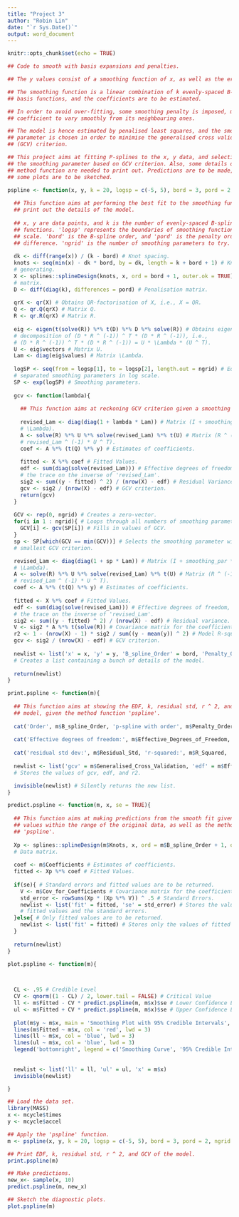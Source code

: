 ---
title: "Project 3"
author: "Robin Lin"
date: "`r Sys.Date()`"
output: word_document
---

```{r setup, include=FALSE}
knitr::opts_chunk$set(echo = TRUE)
```

```{r}
## Code to smooth with basis expansions and penalties.

## The y values consist of a smoothing function of x, as well as the error terms.

## The smoothing function is a linear combination of k evenly-spaced B-splined
## basis functions, and the coefficients are to be estimated.

## In order to avoid over-fitting, some smoothing penalty is imposed, making each 
## coefficient to vary smoothly from its neighbouring ones.

## The model is hence estimated by penalised least squares, and the smoothing
## parameter is chosen in order to minimise the generalised cross validation
## (GCV) criterion.

## This project aims at fitting P-splines to the x, y data, and selecting
## the smoothing parameter based on GCV criterion. Also, some details of the 
## method function are needed to print out. Predictions are to be made, and 
## some plots are to be sketched.
```

```{r}
pspline <- function(x, y, k = 20, logsp = c(-5, 5), bord = 3, pord = 2, ngrid = 100){
  
  ## This function aims at performing the best fit to the smoothing function, and
  ## print out the details of the model.
  
  ## x, y are data points, and k is the number of evenly-spaced B-splined basis 
  ## functions. 'logsp' represents the boundaries of smoothing functions in log
  ## scale. 'bord' is the B-spline order, and 'pord' is the penalty order of 
  ## difference. 'ngrid' is the number of smoothing parameters to try.
  
  dk <- diff(range(x)) / (k - bord) # Knot spacing.
  knots <- seq(min(x) - dk * bord, by = dk, length = k + bord + 1) # Knots 
  # generating.
  X <- splines::splineDesign(knots, x, ord = bord + 1, outer.ok = TRUE) # Data 
  # matrix.
  D <- diff(diag(k), differences = pord) # Penalisation matrix.
  
  qrX <- qr(X) # Obtains QR-factorisation of X, i.e., X = QR.
  Q <- qr.Q(qrX) # Matrix Q.
  R <- qr.R(qrX) # Matrix R.
  
  eig <- eigen(t(solve(R)) %*% t(D) %*% D %*% solve(R)) # Obtains eigen-
  # decomposition of (D * R ^ (-1)) ^ T * (D * R ^ (-1)), i.e.,
  # (D * R ^ (-1)) ^ T * (D * R ^ (-1)) = U * \Lambda * (U ^ T).
  U <- eig$vectors # Matrix U.
  Lam <- diag(eig$values) # Matrix \Lambda.
  
  logSP <- seq(from = logsp[1], to = logsp[2], length.out = ngrid) # Equally 
  # separated smoothing parameters in log scale.
  SP <- exp(logSP) # Smoothing parameters.
  
  gcv <- function(lambda){
    
    ## This function aims at reckoning GCV criterion given a smoothing parameter.
    
    revised_Lam <- diag(diag(1 + lambda * Lam)) # Matrix (I + smoothing_par * 
    # \Lambda).
    A <- solve(R) %*% U %*% solve(revised_Lam) %*% t(U) # Matrix (R ^ (-1) * U * 
    # revised_Lam ^ (-1) * U ^ T).
    coef <- A %*% (t(Q) %*% y) # Estimates of coefficients.
    
    fitted <- X %*% coef # Fitted Values.
    edf <- sum(diag(solve(revised_Lam))) # Effective degrees of freedom, taking 
    # the trace on the inverse of 'revised_Lam'.
    sig2 <- sum((y - fitted) ^ 2) / (nrow(X) - edf) # Residual Variance.
    gcv <- sig2 / (nrow(X) - edf) # GCV criterion.
    return(gcv)
  }
  
  GCV <- rep(0, ngrid) # Creates a zero-vector.
  for(i in 1 : ngrid){ # Loops through all numbers of smoothing parameters. 
    GCV[i] <- gcv(SP[i]) # Fills in values of GCV.
  }
  sp <- SP[which(GCV == min(GCV))] # Selects the smoothing parameter with the 
  # smallest GCV criterion.

  revised_Lam <- diag(diag(1 + sp * Lam)) # Matrix (I + smoothing_par * 
  # \Lambda).
  A <- solve(R) %*% U %*% solve(revised_Lam) %*% t(U) # Matrix (R ^ (-1) * U * 
  # revised_Lam ^ (-1) * U ^ T).
  coef <- A %*% (t(Q) %*% y) # Estimates of coefficients.
  
  fitted <- X %*% coef # Fitted Values.
  edf <- sum(diag(solve(revised_Lam))) # Effective degrees of freedom, taking 
  # the trace on the inverse of 'revised_Lam'.
  sig2 <- sum((y - fitted) ^ 2) / (nrow(X) - edf) # Residual variance.
  V <- sig2 * A %*% t(solve(R)) # Covariance matrix for the coefficients.
  r2 <- 1 - (nrow(X) - 1) * sig2 / sum((y - mean(y)) ^ 2) # Model R-squared.
  gcv <- sig2 / (nrow(X) - edf) # GCV criterion.
  
  newlist <- list('x' = x, 'y' = y, 'B_spline_Order' = bord, 'Penalty_Order_of_Difference' = pord, 'Number_of_Basis_Functions' = k, 'Knots' = knots, 'Smoothing_Parameter' = sp, 'Coefficients' = coef, 'Fitted_Values' = fitted, 'Effective_Degrees_of_Freedom' = edf, 'Residual_Variance' = sig2, 'Residual_Std' = sqrt(sig2), 'Cov_for_Coefficients' = V, 'R_Squared' = r2, 'Generalised_Cross_Validation' = gcv) 
  # Creates a list containing a bunch of details of the model.
  
  return(newlist)
}
```

```{r}
print.pspline <- function(m){
  
  ## This function aims at showing the EDF, k, residual std, r ^ 2, and GCV of the
  ## model, given the method function 'pspline'.
  
  cat('Order', m$B_spline_Order, 'p-spline with order', m$Penalty_Order_of_Difference, 'penalty', '\n')
  
  cat('Effective degrees of freedom:', m$Effective_Degrees_of_Freedom, 'Coefficients:', m$Number_of_Basis_Functions, '\n')
  
  cat('residual std dev:', m$Residual_Std, 'r-squared:', m$R_Squared, 'GCV:', m$Generalised_Cross_Validation, '\n')
  
  newlist <- list('gcv' = m$Generalised_Cross_Validation, 'edf' = m$Effective_Degrees_of_Freedom, 'r2' = m$R_Squared)   
  # Stores the values of gcv, edf, and r2.

  invisible(newlist) # Silently returns the new list.
}
```

```{r}
predict.pspline <- function(m, x, se = TRUE){
  
  ## This function aims at making predictions from the smooth fit given new x 
  ## values within the range of the original data, as well as the method function 
  ## 'pspline'.
  
  Xp <- splines::splineDesign(m$Knots, x, ord = m$B_spline_Order + 1, outer.ok = TRUE) 
  # Data matrix.
  
  coef <- m$Coefficients # Estimates of coefficients.
  fitted <- Xp %*% coef # Fitted Values.
  
  if(se){ # Standard errors and fitted values are to be returned.
    V <- m$Cov_for_Coefficients # Covariance matrix for the coefficients.
    std_error <- rowSums(Xp * (Xp %*% V)) ^ .5 # Standard Errors.
    newlist <- list('fit' = fitted, 'se' = std_error) # Stores the values of 
    # fitted values and the standard errors.
  }else{ # Only fitted values are to be returned.
    newlist <- list('fit' = fitted) # Stores only the values of fitted values.
  }
  
  return(newlist)
}
```

```{r}
plot.pspline <- function(m){


  
  CL <- .95 # Credible Level
  CV <- qnorm((1 - CL) / 2, lower.tail = FALSE) # Critical Value
  ll <- m$Fitted - CV * predict.pspline(m, m$x)$se # Lower Confidence Limit.
  ul <- m$Fitted + CV * predict.pspline(m, m$x)$se # Upper Confidence Limit.
  
  plot(m$y ~ m$x, main = 'Smoothing Plot with 95% Credible Intervals', xlab = 'x', ylab = 'y', type = 'p')
  lines(m$Fitted ~ m$x, col = 'red', lwd = 3)
  lines(ll ~ m$x, col = 'blue', lwd = 3)
  lines(ul ~ m$x, col = 'blue', lwd = 3)
  legend('bottomright', legend = c('Smoothing Curve', '95% Credible Interval Bounds'), lwd = 3, col = c('red', 'blue'), cex = .7)
  
  
  newlist <- list('ll' = ll, 'ul' = ul, 'x' = m$x)
  invisible(newlist)

}
```

```{r}
## Load the data set.
library(MASS)
x <- mcycle$times
y <- mcycle$accel

## Apply the 'pspline' function.
m <- pspline(x, y, k = 20, logsp = c(-5, 5), bord = 3, pord = 2, ngrid = 100)

## Print EDF, k, residual std, r ^ 2, and GCV of the model.
print.pspline(m)

## Make predictions.
new_x<- sample(x, 10)
predict.pspline(m, new_x)

## Sketch the diagnostic plots.
plot.pspline(m)
```
